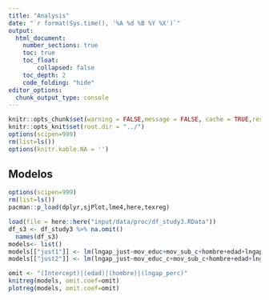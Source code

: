 ```yaml
---
title: "Analysis"
date: "`r format(Sys.time(), '%A %d %B %Y %X')`"
output:
  html_document:
    number_sections: true
    toc: true
    toc_float:
        collapsed: false
    toc_depth: 2
    code_folding: "hide"
editor_options:
  chunk_output_type: console
---
```



```r
knitr::opts_chunk$set(warning = FALSE,message = FALSE, cache = TRUE,results = "hold")
knitr::opts_knit$set(root.dir = "../")
options(scipen=999)
rm(list=ls())
options(knitr.kable.NA = '')
```
## Modelos 

```r
options(scipen=999)
rm(list=ls())
pacman::p_load(dplyr,sjPlot,lme4,here,texreg)

load(file = here::here("input/data/proc/df_study3.RData"))
df_s3 <- df_study3 %>% na.omit()
  names(df_s3)
models<- list()
models[["just1"]] <- lm(lngap_just~mov_educ+mov_sub_c+hombre+edad+lngap_perc,data = df_s3)
models[["just2"]] <- lm(lngap_just~mov_educ_c+mov_sub_c+hombre+edad+lngap_perc,data = df_s3)

omit <- "(Intercept)|(edad)|(hombre)|(lngap_perc)"
knitreg(models, omit.coef=omit)
plotreg(models, omit.coef=omit)
```
